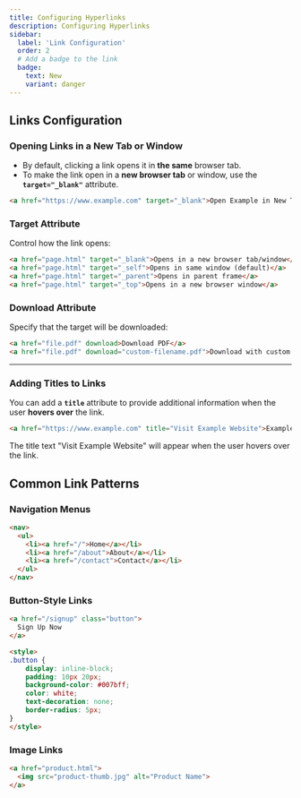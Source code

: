 ```yaml
---
title: Configuring Hyperlinks
description: Configuring Hyperlinks
sidebar:
  label: 'Link Configuration'
  order: 2
  # Add a badge to the link
  badge:
    text: New
    variant: danger
---
```


## Links Configuration

### Opening Links in a New Tab or Window

- By default, clicking a link opens it in **the same** browser tab. 
- To make the link open in a **new browser tab** or window, use the **`target="_blank"`** attribute. 

```html
<a href="https://www.example.com" target="_blank">Open Example in New Tab</a>
```
### Target Attribute
Control how the link opens:
```html
<a href="page.html" target="_blank">Opens in a new browser tab/window</a>
<a href="page.html" target="_self">Opens in same window (default)</a>
<a href="page.html" target="_parent">Opens in parent frame</a>
<a href="page.html" target="_top">Opens in a new browser window</a>
```

### Download Attribute
Specify that the target will be downloaded:
```html
<a href="file.pdf" download>Download PDF</a>
<a href="file.pdf" download="custom-filename.pdf">Download with custom filename</a>
```
---

### Adding Titles to Links

You can add a **`title`** attribute to provide additional information when the user **hovers over** the link.

```html
<a href="https://www.example.com" title="Visit Example Website">Example</a>
```

The title text "Visit Example Website" will appear when the user hovers over the link.

## Common Link Patterns

### Navigation Menus
```html
<nav>
  <ul>
    <li><a href="/">Home</a></li>
    <li><a href="/about">About</a></li>
    <li><a href="/contact">Contact</a></li>
  </ul>
</nav>
```

### Button-Style Links
```html
<a href="/signup" class="button">
  Sign Up Now
</a>

<style>
.button {
    display: inline-block;
    padding: 10px 20px;
    background-color: #007bff;
    color: white;
    text-decoration: none;
    border-radius: 5px;
}
</style>
```

### Image Links
```html
<a href="product.html">
  <img src="product-thumb.jpg" alt="Product Name">
</a>
```
